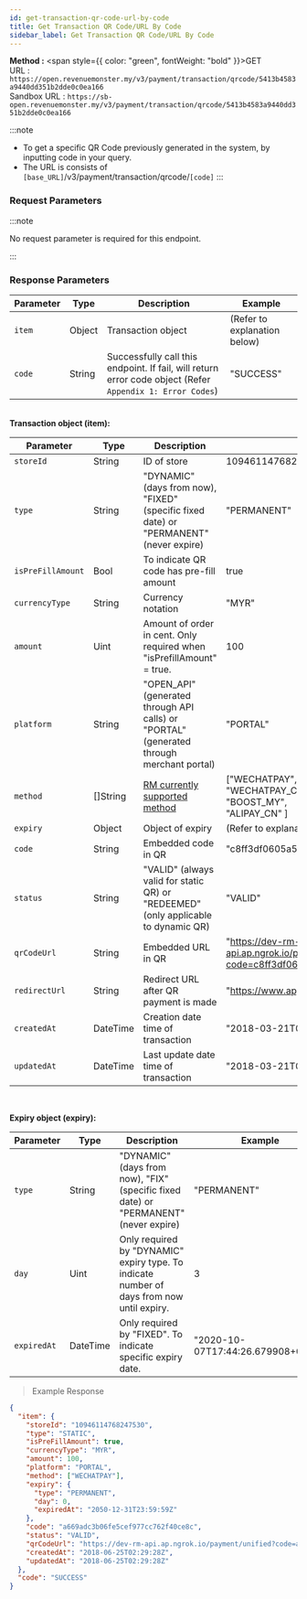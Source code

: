 ```yaml
---
id: get-transaction-qr-code-url-by-code
title: Get Transaction QR Code/URL By Code
sidebar_label: Get Transaction QR Code/URL By Code
---
```



**Method :** <span style={{ color: "green", fontWeight: "bold" }}>GET</span><br/>
URL : `https://open.revenuemonster.my/v3/payment/transaction/qrcode/5413b4583a9440dd351b2dde0c0ea166`<br/>
Sandbox URL : `https://sb-open.revenuemonster.my/v3/payment/transaction/qrcode/5413b4583a9440dd351b2dde0c0ea166`

:::note
- To get a specific QR Code previously generated in the system, by inputting code in your query.
- The URL is consists of `[base_URL]`/v3/payment/transaction/qrcode/`[code]`
:::

### Request Parameters

:::note

No request parameter is required for this endpoint.

:::

### Response Parameters

| Parameter | Type   | Description                                                                                               | Example                      |
| --------- | ------ | --------------------------------------------------------------------------------------------------------- | ---------------------------- |
| `item`    | Object | Transaction object                                                                                        | (Refer to explanation below) |
| `code`    | String | Successfully call this endpoint. If fail, will return error code object (Refer `Appendix 1: Error Codes`) | "SUCCESS"                    |

<br />
<strong>Transaction object (item):</strong>

| Parameter         | Type     | Description                                                                              | Example                                                                                          |
| ----------------- | -------- | ---------------------------------------------------------------------------------------- | ------------------------------------------------------------------------------------------------ |
| `storeId`         | String   | ID of store                                                                              | 10946114768247530                                                                                |
| `type`            | String   | "DYNAMIC" (days from now), "FIXED" (specific fixed date) or "PERMANENT" (never expire)   | "PERMANENT"                                                                                      |
| `isPreFillAmount` | Bool     | To indicate QR code has pre-fill amount                                                  | true                                                                                             |
| `currencyType`    | String   | Currency notation                                                                        | "MYR"                                                                                            |
| `amount`          | Uint     | Amount of order in cent. Only required when "isPrefillAmount" = true.                    | 100                                                                                              |
| `platform`        | String   | "OPEN_API" (generated through API calls) or "PORTAL" (generated through merchant portal) | "PORTAL"                                                                                         |
| `method`          | []String | [RM currently supported method](../.././method/transaction-qr)                           | ["WECHATPAY","WECHATPAY_MY", <br/> "WECHATPAY_CN","PRESTO_MY",<br/>"BOOST_MY",<br/>"ALIPAY_CN" ] |
| `expiry`          | Object   | Object of expiry                                                                         | (Refer to explanation above)                                                                     |
| `code`            | String   | Embedded code in QR                                                                      | "c8ff3df0605a5f20cd6476661072eade"                                                               |
| `status`          | String   | "VALID" (always valid for static QR) or "REDEEMED" (only applicable to dynamic QR)       | "VALID"                                                                                          |
| `qrCodeUrl`       | String   | Embedded URL in QR                                                                       | "https://dev-rm-api.ap.ngrok.io/payment/unified?code=c8ff3df0605a5f20cd6476661072eade"           |
| `redirectUrl`     | String   | Redirect URL after QR payment is made                                                    | "https://www.apple.com/my/iphone/"                                                               |
| `createdAt`       | DateTime | Creation date time of transaction                                                        | "2018-03-21T06:41:22Z"                                                                           |
| `updatedAt`       | DateTime | Last update date time of transaction                                                     | "2018-03-21T06:41:22Z"                                                                           |

<br />

<strong>Expiry object (expiry):</strong>

| Parameter   | Type     | Description                                                                               | Example                            |
| ----------- | -------- | ----------------------------------------------------------------------------------------- | ---------------------------------- |
| `type`      | String   | "DYNAMIC" (days from now), "FIX" (specific fixed date) or "PERMANENT" (never expire)      | "PERMANENT"                        |
| `day`       | Uint     | Only required by "DYNAMIC" expiry type. To indicate number of days from now until expiry. | 3                                  |
| `expiredAt` | DateTime | Only required by "FIXED". To indicate specific expiry date.                               | "2020-10-07T17:44:26.679908+08:00" |

> Example Response

```json
{
  "item": {
    "storeId": "10946114768247530",
    "type": "STATIC",
    "isPreFillAmount": true,
    "currencyType": "MYR",
    "amount": 100,
    "platform": "PORTAL",
    "method": ["WECHATPAY"],
    "expiry": {
      "type": "PERMANENT",
      "day": 0,
      "expiredAt": "2050-12-31T23:59:59Z"
    },
    "code": "a669adc3b06fe5cef977cc762f40ce8c",
    "status": "VALID",
    "qrCodeUrl": "https://dev-rm-api.ap.ngrok.io/payment/unified?code=a669adc3b06fe5cef977cc762f40ce8c",
    "createdAt": "2018-06-25T02:29:28Z",
    "updatedAt": "2018-06-25T02:29:28Z"
  },
  "code": "SUCCESS"
}
```
